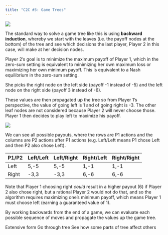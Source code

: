 ```yaml
---
title: "C2C #3: Game Trees"
---
```


![](assets/back.png)

The standard way to solve a game tree like this is using **backward induction**, whereby we start with the leaves (i.e. the payoff nodes at the bottom) of the tree and see which decisions the last player, Player 2 in this case, will make at her decision nodes. 

Player 2's goal is to minimize the maximum payoff of Player 1, which in the zero-sum setting is equivalent to minimizing her own maximum loss or maximizing her own minimum payoff. This is equivalent to a Nash equilibrium in the zero-sum setting. 

She picks the right node on the left side (payoff -1 instead of -5) and the left node on the right side (payoff 3 instead of -6). 

These values are then propagated up the tree so from Player 1's perspective, the value of going left is 1 and of going right is -3. The other leaf nodes are not considered because Player 2 will never choose those. Player 1 then decides to play left to maximize his payoff. 

![](back2.png)

We can see all possible payouts, where the rows are P1 actions and the columns are P2 actions after P1 actions (e.g. Left/Left means P1 chose Left and then P2 also chose Left).

| P1/P2  | Left/Left | Left/Right | Right/Left | Right/Right |
|---|---|---|---|---|
| Left  | 5,-5  | 5,-5  | 1,-1  | 1,-1 |
| Right  | -3,3  | -3,3 | 6,-6  | 6,-6 |

Note that Player 1 choosing right *could* result in a higher payout (6) if Player 2 also chose right, but a rational Player 2 would not do that, and so the algorithm requires maximizing one's minimum payoff, which means Player 1 must choose left (earning a guaranteed value of 1). 

By working backwards from the end of a game, we can evaluate each possible sequence of moves and propagate the values up the game tree.

Extensive form
Go through tree 
See how some parts of tree affect others
